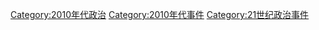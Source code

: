 [[Category:2010年代政治|Category:2010年代政治]]
[[Category:2010年代事件|Category:2010年代事件]]
[[Category:21世纪政治事件|Category:21世纪政治事件]]